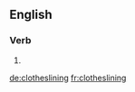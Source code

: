 
==English==

===Verb===
{{head|en|present participle}}

# {{present participle of|clothesline|lang=en|nocat=1}}

[[de:clotheslining]]
[[fr:clotheslining]]